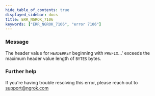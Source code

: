```yaml
---
hide_table_of_contents: true
displayed_sidebar: docs
title: ERR_NGROK_7106
keywords: ["ERR_NGROK_7106", "error 7106"]
---
```


### Message

The header value for `HEADERKEY` beginning with `PREFIX`...' exceeds the maximum header value length of `BYTES` bytes.

### Further help

If you're having trouble resolving this error, please reach out to [support@ngrok.com](mailto:support@ngrok.com?subject=Help%20with%20ERR_NGROK_7106)
